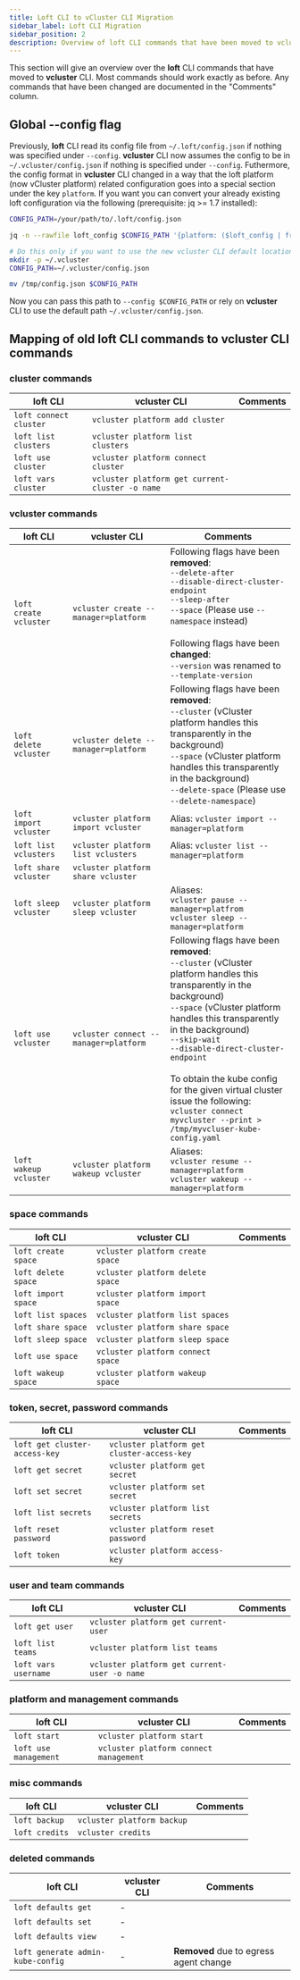 ```yaml
---
title: Loft CLI to vCluster CLI Migration
sidebar_label: Loft CLI Migration
sidebar_position: 2
description: Overview of loft CLI commands that have been moved to vcluster CLI
---
```


This section will give an overview over the **loft** CLI commands that have moved to **vcluster** CLI.
Most commands should work exactly as before. Any commands that have been changed are documented in the "Comments" column.

## Global --config flag

Previously, **loft** CLI read its config file from `~/.loft/config.json` if nothing was specified under `--config`. **vcluster** CLI now assumes the config to be in `~/.vcluster/config.json` if nothing is specified under `--config`.
Futhermore, the config format in **vcluster** CLI changed in a way that the loft platform (now vCluster platform) related configuration goes into a special section under the key `platform`.
If you want you can convert your already existing loft configuration via the following (prerequisite: jq >= 1.7 installed):

```bash
CONFIG_PATH=/your/path/to/.loft/config.json

jq -n --rawfile loft_config $CONFIG_PATH '{platform: ($loft_config | fromjson)}' -c > /tmp/config.json

# Do this only if you want to use the new vcluster CLI default location
mkdir -p ~/.vcluster
CONFIG_PATH=~/.vcluster/config.json

mv /tmp/config.json $CONFIG_PATH
```

Now you can pass this path to `--config $CONFIG_PATH` or rely on **vcluster** CLI to use the default path `~/.vcluster/config.json`.

## Mapping of old loft CLI commands to vcluster CLI commands

### cluster commands

| loft CLI                          | vcluster CLI                                    | Comments                                                                                                                                                                                                                                                                                                      |
|-----------------------------------|-------------------------------------------------|---------------------------------------------------------------------------------------------------------------------------------------------------------------------------------------------------------------------------------------------------------------------------------------------------------------|
| `loft connect cluster`            | `vcluster platform add cluster`                 |                                                                                                                                                                                                                                                                                                               |
| `loft list clusters`              | `vcluster platform list clusters`               |                                                                                                                                                                                                                                                                                                               |
| `loft use cluster`                | `vcluster platform connect cluster`             |                                                                                                                                                                                                                                                                                                               |
| `loft vars cluster`               | `vcluster platform get current-cluster -o name` |                                                                                                                                                                                                                                                                                                               |

### vcluster commands

| loft CLI                          | vcluster CLI                                    | Comments                                                                                                                                                                                                                                                                                                                                                                                                                                                 |
|-----------------------------------|-------------------------------------------------|----------------------------------------------------------------------------------------------------------------------------------------------------------------------------------------------------------------------------------------------------------------------------------------------------------------------------------------------------------------------------------------------------------------------------------------------------------|
| `loft create vcluster`            | `vcluster create --manager=platform`            | Following flags have been **removed**:<br/>`--delete-after`<br/>`--disable-direct-cluster-endpoint`<br/>`--sleep-after`<br/>`--space` (Please use `--namespace` instead)<br/><br/>Following flags have been **changed**:<br/>`--version` was renamed to `--template-version`                                                                                                                                                                             |
| `loft delete vcluster`            | `vcluster delete --manager=platform`            | Following flags have been **removed**:<br/>`--cluster` (vCluster platform handles this transparently in the background)<br/>`--space` (vCluster platform handles this transparently in the background)<br/>`--delete-space` (Please use `--delete-namespace`)                                                                                                                                                                                            |
| `loft import vcluster`            | `vcluster platform import vcluster`             | Alias: `vcluster import --manager=platform`                                                                                                                                                                                                                                                                                                                                                                                                              |
| `loft list vclusters`             | `vcluster platform list vclusters`              | Alias: `vcluster list --manager=platform`                                                                                                                                                                                                                                                                                                                                                                                                                |
| `loft share vcluster`             | `vcluster platform share vcluster`              |                                                                                                                                                                                                                                                                                                                                                                                                                                                          |
| `loft sleep vcluster`             | `vcluster platform sleep vcluster`              | Aliases:<br/>`vcluster pause --manager=platfrom`<br/>`vcluster sleep --manager=platform`                                                                                                                                                                                                                                                                                                                                                                 |
| `loft use vcluster`               | `vcluster connect --manager=platform`           | Following flags have been **removed**:<br/>`--cluster` (vCluster platform handles this transparently in the background)<br/>`--space` (vCluster platform handles this transparently in the background)<br/>`--skip-wait`<br/>`--disable-direct-cluster-endpoint`<br/><br/>To obtain the kube config for the given virtual cluster issue the following:<br/>`vcluster connect myvcluster --print > /tmp/myvcluser-kube-config.yaml`                       |
| `loft wakeup vcluster`            | `vcluster platform wakeup vcluster`             | Aliases:<br/>`vcluster resume --manager=platform`<br/>`vcluster wakeup --manager=platform`                                                                                                                                                                                                                                                                                                                                                               |

### space commands

| loft CLI                          | vcluster CLI                                    | Comments                                                                                                                                                                                                                                                                                                      |
|-----------------------------------|-------------------------------------------------|---------------------------------------------------------------------------------------------------------------------------------------------------------------------------------------------------------------------------------------------------------------------------------------------------------------|
| `loft create space`               | `vcluster platform create space`                |                                                                                                                                                                                                                                                                                                               |
| `loft delete space`               | `vcluster platform delete space`                |                                                                                                                                                                                                                                                                                                               |
| `loft import space`               | `vcluster platform import space`                |                                                                                                                                                                                                                                                                                                               |
| `loft list spaces`                | `vcluster platform list spaces`                 |                                                                                                                                                                                                                                                                                                               |
| `loft share space`                | `vcluster platform share space`                 |                                                                                                                                                                                                                                                                                                               |
| `loft sleep space`                | `vcluster platform sleep space`                 |                                                                                                                                                                                                                                                                                                               |
| `loft use space`                  | `vcluster platform connect space`               |                                                                                                                                                                                                                                                                                                               |
| `loft wakeup space`               | `vcluster platform wakeup space`                |                                                                                                                                                                                                                                                                                                               |

### token, secret, password commands

| loft CLI                          | vcluster CLI                                    | Comments                                                                                                                                                                                                                                                                                                      |
|-----------------------------------|-------------------------------------------------|---------------------------------------------------------------------------------------------------------------------------------------------------------------------------------------------------------------------------------------------------------------------------------------------------------------|
| `loft get cluster-access-key`     | `vcluster platform get cluster-access-key`      |                                                                                                                                                                                                                                                                                                               |
| `loft get secret`                 | `vcluster platform get secret`                  |                                                                                                                                                                                                                                                                                                               |
| `loft set secret`                 | `vcluster platform set secret`                  |                                                                                                                                                                                                                                                                                                               |
| `loft list secrets`               | `vcluster platform list secrets`                |                                                                                                                                                                                                                                                                                                               |
| `loft reset password`             | `vcluster platform reset password`              |                                                                                                                                                                                                                                                                                                               |
| `loft token`                      | `vcluster platform access-key`                  |                                                                                                                                                                                                                                                                                                               |

### user and team commands

| loft CLI                          | vcluster CLI                                    | Comments                                                                                                                                                                                                                                                                                                      |
|-----------------------------------|-------------------------------------------------|---------------------------------------------------------------------------------------------------------------------------------------------------------------------------------------------------------------------------------------------------------------------------------------------------------------|
| `loft get user`                   | `vcluster platform get current-user`            |                                                                                                                                                                                                                                                                                                               |
| `loft list teams`                 | `vcluster platform list teams`                  |                                                                                                                                                                                                                                                                                                               |
| `loft vars username`              | `vcluster platform get current-user -o name`    |                                                                                                                                                                                                                                                                                                               |

### platform and management commands

| loft CLI                          | vcluster CLI                                    | Comments                                                                                                                                                                                                                                                                                                      |
|-----------------------------------|-------------------------------------------------|---------------------------------------------------------------------------------------------------------------------------------------------------------------------------------------------------------------------------------------------------------------------------------------------------------------|
| `loft start`                      | `vcluster platform start`                       |                                                                                                                                                                                                                                                                                                               |
| `loft use management`             | `vcluster platform connect management`          |                                                                                                                                                                                                                                                                                                               |

### misc commands

| loft CLI                          | vcluster CLI                                    | Comments                                                                                                                                                                                                                                                                                                      |
|-----------------------------------|-------------------------------------------------|---------------------------------------------------------------------------------------------------------------------------------------------------------------------------------------------------------------------------------------------------------------------------------------------------------------|
| `loft backup`                     | `vcluster platform backup`                      |                                                                                                                                                                                                                                                                                                               |
| `loft credits`                    | `vcluster credits`                              |                                                                                                                                                                                                                                                                                                               |

### deleted commands

| loft CLI                          | vcluster CLI                                    | Comments                                                                                                                                                                                                                                                                                                      |
|-----------------------------------|-------------------------------------------------|---------------------------------------------------------------------------------------------------------------------------------------------------------------------------------------------------------------------------------------------------------------------------------------------------------------|
| `loft defaults get`               | -                                               |                                                                                                                                                                                                                                                                                                               |
| `loft defaults set`               | -                                               |                                                                                                                                                                                                                                                                                                               |
| `loft defaults view`              | -                                               |                                                                                                                                                                                                                                                                                                               |
| `loft generate admin-kube-config` | -                                               | **Removed** due to egress agent change                                                                                                                                                                                                                                                                        |

